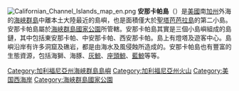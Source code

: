 {{unreferenced|time=2012-01-18T08:17:47+00:00}}
[[File:Californian_Channel_Islands_map_en.png|thumb]]
'''安那卡帕島'''（{{lang-en|Anacapa Island}}）是[[美國|美國]]南[[加州|加州]]外海的[[海峽群島_(加利福尼亞州)|海峽群島]]中離本土大陸最近的島嶼，也是面積僅大於[[聖塔芭芭拉島|聖塔芭芭拉島]]的第二小島。安那卡帕島屬於[[海峽群島國家公園|海峽群島國家公園]]所管轄。安那卡帕島其實是三個小島嶼組成的島鏈，其中包括東安那卡帕、中安那卡帕、西安那卡帕。島上有燈塔及遊客中心。島嶼沿岸有许多洞窟及礁岩，都是由海水及風侵蝕所造成的。安那卡帕島也有豐富的生態資源，包括海獅、海豚、[[灰鯨|灰鯨]]、[[座頭鯨|座頭鯨]]、[[藍鯨|藍鯨]]等等。

{{Commonscat|Anacapa Island}}

{{DEFAULTSORT:Anacapa Island}}
[[Category:加利福尼亞州海峽群島島嶼|Category:加利福尼亞州海峽群島島嶼]]
[[Category:加利福尼亞州火山|Category:加利福尼亞州火山]]
[[Category:美国西海岸|Category:美国西海岸]]
[[Category:海峽群島國家公園|Category:海峽群島國家公園]]